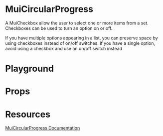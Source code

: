 

<Meta title="Mirage/MuiCircularProgress" of={MuiCircularProgressStories} />

# MuiCircularProgress

A MuiCheckbox allow the user to select one or more items from a set.
Checkboxes can be used to turn an option on or off.

If you have multiple options appearing in a list, you can preserve space by using checkboxes instead of on/off switches. If you have a single option, avoid using a checkbox and use an on/off switch instead

# Playground

<Canvas of={MuiCircularProgressStories.Playground} />

# Props

<Controls />

# Resources

[MuiCircularProgress Documentation](https://mui.com/material-ui/api/circular-progress/)
